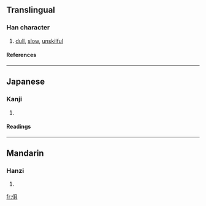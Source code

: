 ==Translingual==
===Han character===
{{Han char|rad=人|as=05|sn=7|four=|canj=人月一 (OBM)}}
# [[dull]], [[slow]], [[unskilful]]
====References====
{{Han ref|kx=0097.070|dkj=00482|dj=0205.130|hdz=10133.010|uh=4F39|ud=20281}}
----
==Japanese==
===Kanji===
{{ja-kanji|grade=|rs=人05}}
# {{defn|Japanese}} 
====Readings====
{{ja-readings|on=[[しょ]] (sho)|kun=[[つたない]] (tsutanai)}}
----
==Mandarin==
===Hanzi===
{{cmn-hanzi|pin=[[qū]] (qu1)|wg=ch'ü<sup>1</sup>}}
# {{defn|Mandarin}}

[[fr:伹]]